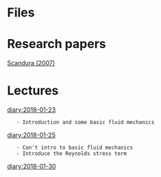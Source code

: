 = Files =

= Research papers =
[[Scandura (2007)]]

= Lectures =
[[diary:2018-01-23]]
	- Introduction and some basic fluid mechanics
[[diary:2018-01-25]]
	- Con't intro to basic fluid mechanics
	- Introduce the Reynolds stress term
[[diary:2018-01-30]]
